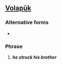 ==[[Volapük]]==

===Alternative forms===
*{{l|vo|ayflapom blodi}}

===Phrase===
{{infl|vo|phrase}}

# ''' ''he struck his brother'' '''
